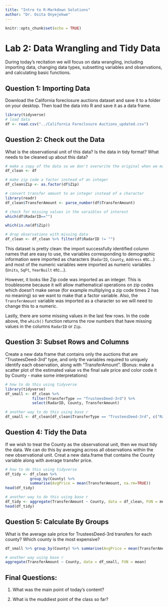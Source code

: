 ```yaml
---
title: "Intro to R-Markdown Solutions"
author: "Dr. Osita Onyejekwe"
---
```


```r
knitr::opts_chunk$set(echo = TRUE)
```

# Lab 2: Data Wrangling and Tidy Data

During today's recitation we will focus on data wrangling, including importing data, changing data types, subsetting variables and observations, and calculating basic functions. 

## Question 1: Importing Data
Download the California foreclosure auctions dataset and save it to a folder on your desktop. Then load the data into R and save it as a data frame.

```r
library(tidyverse)
# load data 
df <- read.csv("../California Foreclosure Auctions_updated.csv")
```

## Question 2: Check out the Data
What is the observational unit of this data? Is the data in tidy format? What needs to be cleaned up about this data?
```r
# make a copy of the data so we don't overwrite the original when we make changes
df_clean <- df

# make zip code a factor instead of an integer
df_clean$Zip <- as.factor(df$Zip)
```

```r
# convert transfer amount to an integer instead of a character
library(readr)
df_clean$TransferAmount <- parse_number(df$TransferAmount)

# check for missing values in the varaibles of interest
which(df$RadarID=="")

```

```r
which(is.na(df$Zip))

```

```r
# drop observations with missing data
df_clean <- df_clean %>% filter(df$RadarID != "")
```

This dataset is pretty clean: the import successfully identified column names that are easy to use, the variables corresponding to demographic information were imported as characters (`RadarID`, `County`, `Address` etc…) and most of the numeric variables were imported as numeric variables (`Units`, `SqFt`, `YearBuilt` etc…).

However, it looks like Zip code was imported as an integer. This is troublesome because it will allow mathematical operations on zip codes which doesn’t make sense (for example multiplying a zip code times 2 has no meaning) so we want to make that a factor variable. Also, the `TransferAmount` variable was imported as a character so we will need to change this to a numeric.

Lastly, there are some missing values in the last few rows. In the code above, the `which()` function returns the row numbers that have missing values in the columns `RadarID` or `Zip`.


## Question 3: Subset Rows and Columns
Create a new data frame that contains only the auctions that are "TrusteesDeed-3rd" type, and only the variables required to uniquely identify each observation, along with "TransferAmount". (Bonus: make a scatter plot of the estimated value vs the final sale price and color code it by County - make some interpretations)

```r
# how to do this using tidyverse
library(tidyverse)
df_small <- df_clean %>%
            filter(TransferType == "TrusteesDeed-3rd") %>%
            select(RadarID, County, TransferAmount)

# another way to do this using base r
df_small <- df_clean[df_clean$TransferType == "TrusteesDeed-3rd", c("RadarID","County","TransferAmount")]

```

## Question 4: Tidy the Data
If we wish to treat the County as the observational unit, then we must tidy the data. We can do this by averaging across all observations within the new observational unit. Creat a new data.frame that contains the County variable along with average transfer price.

```r
# how to do this using tidyverse
df_tidy <- df_clean %>%
           group_by(County) %>% 
           summarise(AvgPrice = mean(TransferAmount, na.rm=TRUE))
head(df_tidy)
```

```r
# another way to do this using base r
df_tidy <- aggregate(TransferAmount ~ County, data = df_clean, FUN = mean)
head(df_tidy)
```


## Question 5: Calculate By Groups
What is the average sale price for TrusteesDeed-3rd transfers for each county? Which county is the most expensive?
```r
df_small %>% group_by(County) %>% summarise(AvgPrice = mean(TransferAmount, na.rm=TRUE))

```

```r
# another way using base r
aggregate(TransferAmount ~ County, data = df_small, FUN = mean)
```


## Final Questions:

1) What was the main point of today's content?

2) What is the muddiest point of the class so far?

